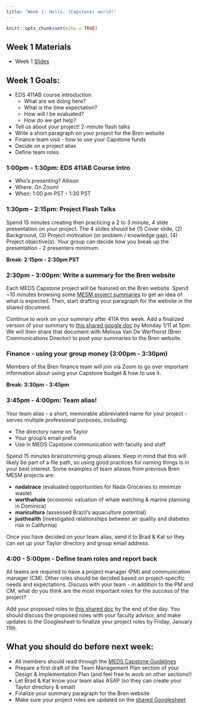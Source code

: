 ```yaml
---
title: "Week 1: Hello, (Capstone) world!"
---
```


```r
knitr::opts_chunk$set(echo = TRUE)
```

## Week 1 Materials

- Week 1 [Slides](https://docs.google.com/presentation/d/e/2PACX-1vR2FTOKqfY9MLh40qLPA77ZCQ6Yx_Xxm_DPZSpfYaixwA0CRq_bmvy3qZtz3AQMoa6WA88StOE8trb6/pub?start=false&loop=false&delayms=3000)

## Week 1 Goals:

- EDS 411AB course introduction
  - What are we doing here?
  - What is the time expectation? 
  - How will I be evaluated?
  - How do we get help?
- Tell us about your project! 2-minute flash talks 
- Write a short paragraph on your project for the Bren website
- Finance team visit - how to use your Capstone funds
- Decide on a project alias
- Define team roles

### 1:00pm - 1:30pm: EDS 411AB Course Intro

- Who's presenting? Allison
- Where: On Zoom! 
- When: 1:00 pm PST - 1:30 PST

### 1:30pm - 2:15pm: Project Flash Talks

Spend 15 minutes creating then practicing a 2 to 3 minute, 4 slide presentation on your project. The 4 slides should be (1) Cover slide, (2) Background, (3) Project motivation (or problem / knowledge gap), (4) Project objective(s). Your group can decide how you break up the presentation - 2 presenters minimum. 

**Break: 2:15pm - 2:30pm PST**

### 2:30pm - 3:00pm: Write a summary for the Bren website

Each MEDS Capstone project will be featured on the Bren website. Spend ~10 minutes browsing some [MESM project summaries](https://bren.ucsb.edu/projects) to get an idea of what is expected. Then, start drafting your paragraph for the website in the shared document.

Continue to work on your summary after 411A this week. Add a finalized version of your summary to [this shared google doc](https://docs.google.com/document/d/1th6oXjO1G7FcjorPQmEAPL4ESOvQ-uqmULfzSLGJDig/edit?usp=sharing) by Monday 1/11 at 5pm. We will then share that document with Melissa Van De Werfhorst (Bren Communications Director) to post your summaries to the Bren website. 

### Finance - using your group money (3:00pm - 3:30pm)

Members of the Bren finance team will join via Zoom to go over important information about using your Capstone budget & how to use it. 

**Break: 3:30pm - 3:45pm**

### 3:45pm - 4:00pm: Team alias! 

Your team alias - a short, memorable abbreviated name for your project - serves multiple professional purposes, including: 

- The directory name on Taylor
- Your group's email prefix 
- Use in MEDS Capstone communication with faculty and staff

Spend 15 minutes brainstorming group aliases. Keep in mind that this will likely be part of a file path, so using good practices for naming things is in your best interest. Some examples of team aliases from previous Bren MESM projects are: 

- **nadatrace** (evaluated opportunities for Nada Groceries to minimize waste)
- **worthwhale** (economic valuation of whale watching & marine planning in Dominica)
- **maricultura** (assessed Brazil's aquaculture potential)
- **justhealth** (investigated relationships between air quality and diabetes risk in California)

Once you have decided on your team alias, send it to Brad & Kat so they can set up your Taylor directory and group email address. 

### 4:00 - 5:00pm - Define team roles and report back

All teams are required to have a project manager (PM) and communication manager (CM). Other roles should be decided based on project-specific needs and expectations. Discuss with your team - in addition to the PM and CM, what do you think are the most important roles for the success of the project? 

Add your proposed roles to [this shared doc](https://docs.google.com/spreadsheets/d/19iI1BGMthN6ccFWxkMGPeT8aWXAsnonYmXkO6K9CfMM/edit#gid=0) by the end of the day. You should discuss the proposed roles with your faculty advisor, and make updates to the Googlesheet to finalize your project roles by Friday, January 11th.  

## What you should do before next week: 

- All members should read through the [MEDS Capstone Guidelines](https://bren.ucsb.edu/media/3557/download)
- Prepare a first draft of the Team Management Plan section of your Design & Implementation Plan (and feel free to work on other sections!)
- Let Brad & Kat know your team alias ASAP (so they can create your Taylor directory & email)
- Finalize your summary paragraph for the Bren website
- Make sure your project roles are updated on the [shared Googlesheet](https://docs.google.com/spreadsheets/d/19iI1BGMthN6ccFWxkMGPeT8aWXAsnonYmXkO6K9CfMM/edit#gid=0)


